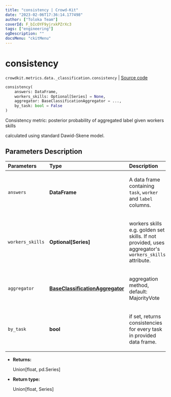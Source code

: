```yaml
---
title: "consistency | Crowd-Kit"
date: "2023-02-06T17:36:14.177498"
author: ["Toloka Team"]
coverId: F_bIcOYF9yjrxkPZrXc3
tags: ["engineering"]
ogDescription: ""
docsMenu: "ckitMenu"
---
```


# consistency
`crowdkit.metrics.data._classification.consistency` | [Source code](https://github.com/Toloka/crowd-kit/blob/v1.2.0/crowdkit/metrics/data/_classification.py#L42)

```python
consistency(
    answers: DataFrame,
    workers_skills: Optional[Series] = None,
    aggregator: BaseClassificationAggregator = ...,
    by_task: bool = False
)
```

Consistency metric: posterior probability of aggregated label given workers skills

calculated using standard Dawid-Skene model.

## Parameters Description

| Parameters | Type | Description |
| :----------| :----| :-----------|
`answers`|**DataFrame**|<p>A data frame containing `task`, `worker` and `label` columns.</p>
`workers_skills`|**Optional\[Series\]**|<p>workers skills e.g. golden set skills. If not provided, uses aggregator&#x27;s `workers_skills` attribute.</p>
`aggregator`|**[BaseClassificationAggregator](/docs-new/crowd-kit/reference/crowdkit.aggregation.base.BaseClassificationAggregator)**|<p>aggregation method, default: MajorityVote</p>
`by_task`|**bool**|<p>if set, returns consistencies for every task in provided data frame.</p>

* **Returns:**

  Union[float, pd.Series]

* **Return type:**

  Union\[float, Series\]

